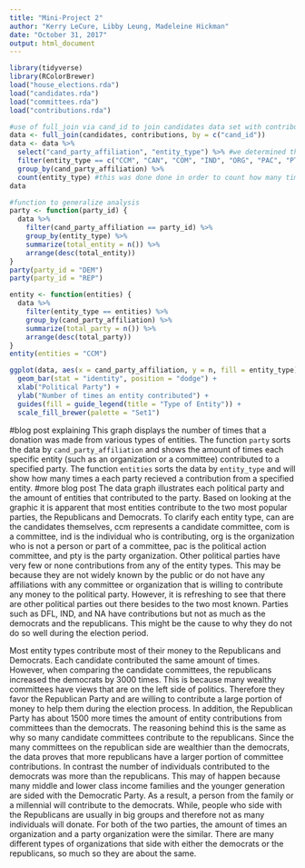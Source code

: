 ```yaml
---
title: "Mini-Project 2"
author: "Kerry LeCure, Libby Leung, Madeleine Hickman"
date: "October 31, 2017"
output: html_document
---
```


```r
library(tidyverse)
library(RColorBrewer)
load("house_elections.rda")
load("candidates.rda")
load("committees.rda")
load("contributions.rda")
```
```r
#use of full_join via cand_id to join candidates data set with contributions dataset in order to include party affiliation with the data
data <- full_join(candidates, contributions, by = c("cand_id"))
data <- data %>%
  select("cand_party_affiliation", "entity_type") %>% #we determined that these were going to be necessary for what we were looking for
  filter(entity_type == c("CCM", "CAN", "COM", "IND", "ORG", "PAC", "PTY"), !is.na(c("entity_type", "transaction_type", "transaction_amt", "cand_party_affiliation"))) %>% #we filtered out entity types that did not have a known value per the FEC (i.e. a category that did not have a name)
  group_by(cand_party_affiliation) %>%
  count(entity_type) #this was done done in order to count how many times the entity_type occurred per party
data
```
```r
#function to generalize analysis
party <- function(party_id) {
  data %>%
    filter(cand_party_affiliation == party_id) %>%
    group_by(entity_type) %>%
    summarize(total_entity = n()) %>%
    arrange(desc(total_entity))
}
party(party_id = "DEM")
party(party_id = "REP")

entity <- function(entities) {
  data %>%
    filter(entity_type == entities) %>%
    group_by(cand_party_affiliation) %>%
    summarize(total_party = n()) %>%
    arrange(desc(total_party))
}
entity(entities = "CCM")
```
```r
ggplot(data, aes(x = cand_party_affiliation, y = n, fill = entity_type)) +
  geom_bar(stat = "identity", position = "dodge") +
  xlab("Political Party") +
  ylab("Number of times an entity contributed") +
  guides(fill = guide_legend(title = "Type of Entity")) +
  scale_fill_brewer(palette = "Set1")
```

#blog post explaining
This graph displays the number of times that a donation was made from various types of entities. 
The function `party` sorts the data by `cand_party_affiliation` and shows the amount of times each specific entity (such as an organization or a committee) contributed to a specified party. The function `entities` sorts the data by `entity_type` and will show how many times a each party recieved a contribution from a specified entity.
#more blog post
The data graph illustrates each political party and the amount of entities that contributed to the party. Based on looking at the graphic it is apparent that most entities contribute to the two most popular parties, the Republicans and Democrats. To clarify each entity type, can are the candidates themselves, ccm represents a candidate committee, com is a committee, ind is the individual who is contributing, org is the organization who is not a person or part of a committee, pac is the political action committee, and pty is the party organization. Other political parties have very few or none contributions from any of the entity types. This may be because they are not widely known by the public or do not have any affiliations with any committee or organization that is willing to contribute any money to the political party. However, it is refreshing to see that there are other political parties out there besides to the two most known. Parties such as DFL, IND, and NA have contributions but not as much as the democrats and the republicans. This might be the cause to why they do not do so well during the election period.

Most entity types contribute most of their money to the Republicans and Democrats. Each candidate contributed the same amount of times. However, when comparing the candidate committees, the republicans increased the democrats by 3000 times. This is because many wealthy committees have views that are on the left side of politics. Therefore they favor the Republican Party and are willing to contribute a large portion of money to help them during the election process.  In addition, the Republican Party has about 1500 more times the amount of entity contributions from committees than the democrats. The reasoning behind this is the same as why so many candidate committees contribute to the republicans. Since the many committees on the republican side are wealthier than the democrats, the data proves that more republicans have a larger portion of committee contributions. In contrast the number of individuals contributed to the democrats was more than the republicans. This may of happen because many middle and lower class income families and the younger generation are sided with the Democratic Party. As a result, a person from the family or a millennial will contribute to the democrats. While, people who side with the Republicans are usually in big groups and therefore not as many individuals will donate. For both of the two parties, the amount of times an organization and a party organization were the similar. There are many different types of organizations that side with either the democrats or the republicans, so much so they are about the same. 
